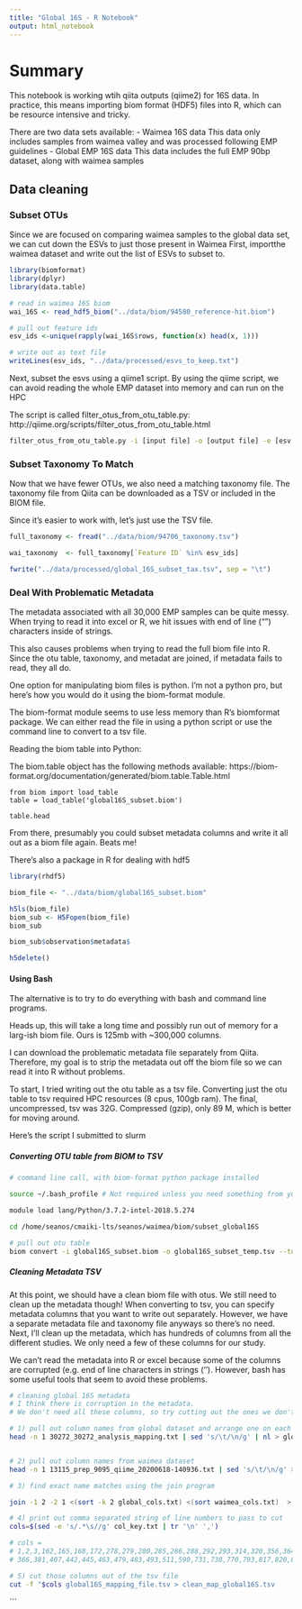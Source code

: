 ```yaml
---
title: "Global 16S - R Notebook"
output: html_notebook
---
```

# Summary
This notebook is working wtih qiita outputs (qiime2) for 16S data.
In practice, this means importing biom format (HDF5) files into R, which can be resource intensive and tricky.

There are two data sets available:
  - Waimea 16S data
      This data only includes samples from waimea valley and was processed following EMP guidelines
  - Global EMP 16S data
      This data includes the full EMP 90bp dataset, along with waimea samples

## Data cleaning

### Subset OTUs
Since we are focused on comparing waimea samples to the global data set, we can cut down the ESVs to just those present in Waimea
First, importthe waimea dataset and write out the list of ESVs to subset to.

```r
library(biomformat)
library(dplyr)
library(data.table)

# read in waimea 16S biom
wai_16S <- read_hdf5_biom("../data/biom/94580_reference-hit.biom")

# pull out feature ids
esv_ids <-unique(rapply(wai_16S$rows, function(x) head(x, 1)))

# write out as text file
writeLines(esv_ids, "../data/processed/esvs_to_keep.txt")

```

Next, subset the esvs using a qiime1 script. 
By using the qiime script, we can avoid reading the whole EMP dataset into memory and can run on the HPC

The script is called filter_otus_from_otu_table.py: http://qiime.org/scripts/filter_otus_from_otu_table.html

```bash

filter_otus_from_otu_table.py -i [input file] -o [output file] -e [esv list] --negate_ids_to_exclude

```

### Subset Taxonomy To Match
Now that we have fewer OTUs, we also need a matching taxonomy file.
The taxonomy file from Qiita can be downloaded as a TSV or included in the BIOM file.

Since it's easier to work with, let's just use the TSV file.

```r
full_taxonomy <- fread("../data/biom/94706_taxonomy.tsv")

wai_taxonomy  <- full_taxonomy[`Feature ID` %in% esv_ids]

fwrite("../data/processed/global_16S_subset_tax.tsv", sep = "\t")

```




### Deal With Problematic Metadata
The metadata associated with all 30,000 EMP samples can be quite messy.
When trying to read it into excel or R, we hit issues with end of line ("\n") characters inside of strings.

This also causes problems when trying to read the full biom file into R.
Since the otu table, taxonomy, and metadat are joined, if metadata fails to read, they all do.

One option for manipulating biom files is python.
I'm not a python pro, but here's how you would do it using the biom-format module.

The biom-format module seems to use less memory than R's biomformat package.
We can either read the file in using a python script or use the command line to convert to a tsv file.

Reading the biom table into Python:

The biom.table object has the following methods available:
https://biom-format.org/documentation/generated/biom.table.Table.html

```pyton
from biom import load_table
table = load_table('global16S_subset.biom')

table.head

```

From there, presumably you could subset metadata columns and write it all out as a biom file again.
Beats me!


There's also a package in R for dealing with hdf5

```r
library(rhdf5)

biom_file <- "../data/biom/global16S_subset.biom"

h5ls(biom_file)
biom_sub <- H5Fopen(biom_file)
biom_sub

biom_sub$observation$metadata$

h5delete()

```



#### Using Bash
The alternative is to try to do everything with bash and command line programs.

Heads up, this will take a long time  and possibly run out of memory for a larg-ish biom file.
Ours is 125mb with ~300,000 columns. 

I can download the problematic metadata file separately from Qiita.
Therefore, my goal is to strip the metadata out off the biom file so we can read it into R without problems.

To start, I tried writing out the otu table as a tsv file.
Converting just the otu table to tsv required HPC resources (8 cpus, 100gb ram).
The final, uncompressed, tsv was 32G. Compressed (gzip), only 89 M, which is better for moving around. 

Here's the script I submitted to slurm

##### Converting OTU table from BIOM to TSV

```bash
# command line call, with biom-format python package installed

source ~/.bash_profile # Not required unless you need something from your environment

module load lang/Python/3.7.2-intel-2018.5.274

cd /home/seanos/cmaiki-lts/seanos/waimea/biom/subset_global16S

# pull out otu table
biom convert -i global16S_subset.biom -o global16S_subset_temp.tsv --to-tsv


```

##### Cleaning Metadata TSV
At this point, we should have a clean biom file with otus.
We still need to clean up the metadata though! When converting to tsv, you can specify metadata columns that you want to write out separately.
However, we have a separate metadata file and taxonomy file anyways so there's no need.
Next, I'll clean up the metadata, which has hundreds of columns from all the different studies.
We only need a few of these columns for our study.

We can't read the metadata into R or excel because some of the columns are corrupted (e.g. end of line characters in strings ('\n').
However, bash has some useful tools that seem to avoid these problems.

```bash

# cleaning global 16S metadata
# I think there is corruption in the metadata. 
# We don't need all these columns, so try cutting out the ones we don't need.

# 1) pull out column names from global dataset and arrange one on each line with line number pre-pended
head -n 1 30272_30272_analysis_mapping.txt | sed 's/\t/\n/g' | nl > global_cols.txt


# 2) pull out column names from waimea dataset
head -n 1 13115_prep_9095_qiime_20200618-140936.txt | sed 's/\t/\n/g' > waimea_cols.txt

# 3) find exact name matches using the join program

join -1 2 -2 1 <(sort -k 2 global_cols.txt) <(sort waimea_cols.txt)  > col_key.txt

# 4) print out comma separated string of line numbers to pass to cut
cols=$(sed -e 's/.*\s//g' col_key.txt | tr '\n' ',')

# cols =
# 1,2,3,162,165,168,172,278,279,280,285,286,288,292,293,314,320,356,364,
# 366,381,407,442,445,463,479,483,493,511,590,731,738,770,793,817,820,822,855,889,968,1040

# 5) cut those columns out of the tsv file
cut -f "$cols global16S_mapping_file.tsv > clean_map_global16S.tsv


```













```












